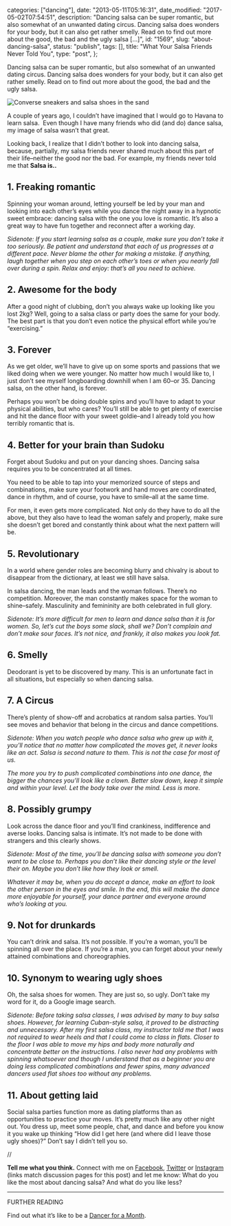 
  categories: ["dancing"],
  date: "2013-05-11T05:16:31",
  date_modified: "2017-05-02T07:54:51",
  description:
    "Dancing salsa can be super romantic, but also somewhat of an unwanted dating circus. Dancing salsa does wonders for your body, but it can also get rather smelly. Read on to find out more about the good, the bad and the ugly salsa […]",
  id: "1569",
  slug: "about-dancing-salsa",
  status: "publish",
  tags: [],
  title: "What Your Salsa Friends Never Told You",
  type: "post",
};


Dancing salsa can be super romantic, but also somewhat of an unwanted dating circus. Dancing salsa does wonders for your body, but it can also get rather smelly. Read on to find out more about the good, the bad and the ugly salsa.

![Converse sneakers and salsa shoes in the sand](/pages/tsop/posts/about-dancing-salsa/shoes-salsa_1.jpg)

A couple of years ago, I couldn’t have imagined that I would go to Havana to learn salsa.  Even though I have many friends who did (and do) dance salsa, my image of salsa wasn’t that great.

Looking back, I realize that I didn’t bother to look into dancing salsa, because, partially, my salsa friends never shared much about this part of their life–neither the good nor the bad. For example, my friends never told me that **Salsa is..**

## 1. Freaking romantic

Spinning your woman around, letting yourself be led by your man and looking into each other’s eyes while you dance the night away in a hypnotic sweet embrace: dancing salsa with the one you love is romantic. It’s also a great way to have fun together and reconnect after a working day.

_Sidenote: If you start learning salsa as a couple, make sure you don’t take it too seriously. Be patient and understand that each of us progresses at a different pace. Never blame the other for making a mistake. If anything, laugh together when you step on each other’s toes or when you nearly fall over during a spin. Relax and enjoy: that’s all you need to achieve._

## 2. Awesome for the body

After a good night of clubbing, don’t you always wake up looking like you lost 2kg? Well, going to a salsa class or party does the same for your body. The best part is that you don’t even notice the physical effort while you’re “exercising.”

## 3. Forever

As we get older, we’ll have to give up on some sports and passions that we liked doing when we were younger. No matter how much I would like to, I just don’t see myself longboarding downhill when I am 60–or 35. Dancing salsa, on the other hand, is forever.

Perhaps you won’t be doing double spins and you’ll have to adapt to your physical abilities, but who cares? You’ll still be able to get plenty of exercise and hit the dance floor with your sweet goldie–and I already told you how terribly romantic that is.

## 4. Better for your brain than Sudoku

Forget about Sudoku and put on your dancing shoes. Dancing salsa requires you to be concentrated at all times.

You need to be able to tap into your memorized source of steps and combinations, make sure your footwork and hand moves are coordinated, dance in rhythm, and of course, you have to smile–all at the same time.

For men, it even gets more complicated. Not only do they have to do all the above, but they also have to lead the woman safely and properly, make sure she doesn’t get bored and constantly think about what the next pattern will be.

## 5. Revolutionary

In a world where gender roles are becoming blurry and chivalry is about to disappear from the dictionary, at least we still have salsa.

In salsa dancing, the man leads and the woman follows. There’s no competition. Moreover, the man constantly makes space for the woman to shine–safely. Masculinity and femininity are both celebrated in full glory.

_Sidenote: It’s more difficult for men to learn and dance salsa than it is for women. So, let’s cut the boys some slack, shall we? Don’t complain and don’t make sour faces. It’s not nice, and frankly, it also makes you look fat._

## 6. Smelly

Deodorant is yet to be discovered by many. This is an unfortunate fact in all situations, but especially so when dancing salsa.

## 7. A Circus

There’s plenty of show-off and acrobatics at random salsa parties. You’ll see moves and behavior that belong in the circus and dance competitions.

_Sidenote: When you watch people who dance salsa who grew up with it, you’ll notice that no matter how complicated the moves get, it never looks like an act. Salsa is second nature to them. This is not the case for most of us._

_The more you try to push complicated combinations into one dance, the bigger the chances you’ll look like a clown. Better slow down, keep it simple and within your level. Let the body take over the mind. Less is more._

## 8. Possibly grumpy

Look across the dance floor and you’ll find crankiness, indifference and averse looks. Dancing salsa is intimate. It’s not made to be done with strangers and this clearly shows.

_Sidenote: Most of the time, you’ll be dancing salsa with someone you don’t want to be close to. Perhaps you don’t like their dancing style or the level their on. Maybe you don’t like how they look or smell._

_Whatever it may be, when you do accept a dance, make an effort to look the other person in the eyes and smile. In the end, this will make the dance more enjoyable for yourself, your dance partner and everyone around who’s looking at you._

## 9. Not for drunkards

You can’t drink and salsa. It’s not possible. If you’re a woman, you’ll be spinning all over the place. If you’re a man, you can forget about your newly attained combinations and choreographies.

## 10. Synonym to wearing ugly shoes

Oh, the salsa shoes for women. They are just so, so ugly. Don’t take my word for it, do a Google image search.

_Sidenote: Before taking salsa classes, I was advised by many to buy salsa shoes. However, for learning Cuban-style salsa, it proved to be distracting and unnecessary. After my first salsa class, my instructor told me that I was not required to wear heels and that I could come to class in flats. Closer to the floor I was able to move my hips and body more naturally and concentrate better on the instructions. I also never had any problems with spinning whatsoever and though I understand that as a beginner you are doing less complicated combinations and fewer spins, many advanced dancers used flat shoes too without any problems._

## 11. About getting laid

Social salsa parties function more as dating platforms than as opportunities to practice your moves. It’s pretty much like any other night out. You dress up, meet some people, chat, and dance and before you know it you wake up thinking “How did I get here (and where did I leave those ugly shoes)?” Don’t say I didn’t tell you so.

//

**Tell me what you think.** Connect with me on [Facebook](https://www.facebook.com/thespinoffproject/photos/a.848930185138868.1073741832.443190319046192/848930258472194/), [Twitter](https://twitter.com/mirhamasala/status/535828449261150208) or [Instagram](http://instagram.com/p/wLukNYEyGY/) (links match discussion pages for this post) and let me know: What do you like the most about dancing salsa? And what do you like less?

---

FURTHER READING

Find out what it’s like to be a [Dancer for a Month](/tsop/posts/dancer-month/).
